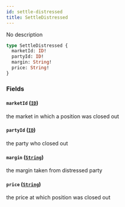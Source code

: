 ```yaml
---
id: settle-distressed
title: SettleDistressed
---
```



No description

```graphql
type SettleDistressed {
  marketId: ID!
  partyId: ID!
  margin: String!
  price: String!
}
```


### Fields

#### `marketId` ([`ID`](/docs/v0.47/graphql/scalars/id))

the market in which a position was closed out


#### `partyId` ([`ID`](/docs/v0.47/graphql/scalars/id))

the party who closed out


#### `margin` ([`String`](/docs/v0.47/graphql/scalars/string))

the margin taken from distressed party


#### `price` ([`String`](/docs/v0.47/graphql/scalars/string))

the price at which position was closed out




